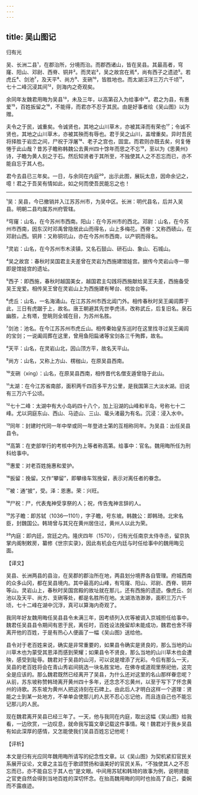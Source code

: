 ```yaml
---
---
---
```

title: 吴山图记
---




归有光

吴、长洲二县¹，在郡治所，分境而治。而郡西诸山，皆在吴县。其最高者，穹窿、阳山、邓尉、西脊、铜井²。而灵岩³，吴之故宫在焉⁴，尚有西子之遗迹⁵。若虎丘⁶、剑池⁷，及天平⁸、尚方⁹、支硎¹⁰，皆胜地也。而太湖汪洋三万六千顷¹¹，七十二峰沉浸其间¹²，则海内之奇观矣。

余同年友魏君用晦为吴县¹³，未及三年，以高第召入为给事中¹⁴。君之为县，有惠爱¹⁵，百姓扳留之¹⁶，不能得，而君亦不忍于其民。由是好事者绘《吴山图》以为赠。

夫令之于民，诚重矣。令诚贤也，其地之山川草木，亦被其泽而有荣也¹⁷；令诚不贤也，其地之山川草木，亦被其殃而有辱也。君于吴之山川，盖增重矣。异时吾民将择胜于岩峦之间，尸祝于浮屠¹⁸、老子之宫也，固宜。而君则亦既去矣，何复惓惓于此山哉？昔苏子瞻称韩魏公去黄州四十馀年而思之不忘¹⁹，至以为《思黄州》诗，子瞻为黄人刻之于石。然后知贤者于其所至，不独使其人之不忍忘而已，亦不能自忘于其人也。

君今去县已三年矣。一日，与余同在内庭²⁰，出示此图，展玩太息，因命余记之，噫！君之于吾吴有情如此，如之何而使吾民能忘之也！



***



¹吴：吴县，今已撤销并入江苏苏州市，为吴中区。长洲：明代县名，后并入吴县。明朝二县均属苏州府管辖。

²穹窿：山名，在今苏州市西南。阳山：在今苏州市的西北。邓尉：山名，在今苏州市西南，因东汉时邓禹曾隐居此山而得名，山上多梅花。西脊：又称西碛山，在邓尉山西。铜井：又称铜坑山，亦在今苏州市西南，以产铜而得名。

³灵岩：山名，在今苏州市木渎镇，又名石鼓山、研石山、象山、石城山。

⁴吴之故宫：春秋时吴国君主夫差曾在灵岩为西施建馆娃宫。据传今灵岩山寺一带即是馆娃宫的遗址。

⁵西子：即西施，春秋时越国美女，越国君主勾践将西施献给吴王夫差，西施备受吴王宠爱。相传吴王曾在灵岩山上为西施建有琴台、梳妆台等。

⁶虎丘：山名，一名海涌山。在江苏苏州市西北阊门外。相传春秋时吴王阖闾葬于此，三日有虎踞于上，故名。唐王朝避其先世李虎讳，改称武丘，后复旧名。泉石幽胜，上有塔，登眺则全城在目，为苏州名胜。

⁷剑池：池名。在今江苏苏州市虎丘山。相传秦始皇东巡时在这里找寻过吴王阖闾的宝剑；一说阖闾葬在这里，曾用鱼阳扁诸等宝剑各三千殉葬，故名。

⁸天平：山名，在灵岩山北，因山顶方平，故名天平山。

⁹尚方：山名，又称上方山、楞枷山，在原吴县西南。

¹⁰支硎（xíng）：山名，在原吴县西南，相传晋代名僧支遁曾隐于此山。

¹¹太湖：在今江苏省南部，面积两千四百多平方公里，是我国第三大淡水湖。旧说有三万六千公顷。

¹²七十二峰：太湖中有大小岛屿四十八个，加上沿湖的山峰和半岛，号称七十二峰。尤以洞庭东山、西山、马迹山、三山、鼋头渚最为有名。沉浸：浸入水中。

¹³同年：封建时代同一年中举或同一年登进士第的互相称同年。为吴县：出任吴县县令。

¹⁴高第：在吏部举行的考核中列为上等者称高第。给事中：官名。魏用晦所任为刑科给事中。

¹⁵惠爱：对老百姓施惠和爱护。

¹⁶扳留：挽留。又作“攀留”，即攀缘车驾挽留，表示对离任者的眷念。

¹⁷被：通“披”，受。泽：恩惠。荣：兴旺。

¹⁸尸祝：尸，代表鬼神受享祭的人；祝，传告鬼神言辞的人。

¹⁹苏子瞻：即苏轼（1036—1101），字子瞻，号东坡。韩魏公：即韩琦。北宋名臣，封魏国公。韩琦曾与其兄在黄州居住过，黄州人以此为荣。

²⁰内庭：即内廷，宫廷之内。隆庆四年（1570），归有光任南京太侍寺丞，留京执掌内阁制敕房，纂修《世宗实录》，因此有机会在内廷与时任给事中的魏用晦见面。

【译文】

吴县、长洲两县的县治，在吴郡的郡治所在地，两县划分境界各自管理。府城西南的众多山冈，都在吴县境内。其中最高的山峰，有穹窿、阳山、邓尉、西脊、铜井等山。灵岩山上，春秋时吴国宫殿的故址就在那儿，还有西施的遗迹。像虎丘、剑池以及天平、尚方、支硎等处，都是名胜所在地。太湖浩浩渺渺，面积三万六千顷，七十二峰在湖中沉浮，真可以算海内奇观了。

我同年好友魏用晦任吴县县令未满三年，因考绩列入优等被调入京城担任给事中。魏君任吴县县令期间有恩于民，离任时，百姓设法挽留却未能成功，魏君也舍不得离开他的百姓，于是有热心人便画了一幅《吴山图》送给他。

县令对于老百姓来说，确实是非常重要的，如果县令确实是贤良的，那么当地的山川草木也为蒙受其恩泽而感到荣耀；如果县令不贤良，那么当地的山川草木也会遭殃，感受到耻辱。魏君对于吴县的山河，可以说是增添了光彩。今后有那么一天，吴县的老百姓将会在青山秀岩间挑选一块名胜宝地，在佛寺或道观里祭祀他，这完全是应该的。那么魏君既然已经离开了吴县，为什么还对这里的名山那样眷恋呢？从前，苏东坡称赞韩琦离开黄州四十多年，还念念不忘黄州，以至于写下了怀念黄州的诗歌。苏东坡为黄州人把这诗刻在石碑上。由此后人才明白这样一个道理：贤能之士到某一处地方，不单单会使那儿的人民不忍心忘记他，而且连自己也不能忘记那儿的人民。

现在魏君离开吴县已经三年了。一天，他与我同在内庭，取出这幅《吴山图》给我看，一边欣赏，一边叹息，就命我写篇文章记载这件事情。唉！魏君对于我乡吴县有如此深厚的感情，又怎能使我们吴县百姓忘记他呢！

【评析】

本文是归有光应同年魏用晦所请写的纪念性文章。以《吴山图》为契机紧扣官民关系展开议论，文章之主旨在于歌颂赞扬和谐美好的官民关系，“不独使其人之不忍忘而已，亦不能自忘于其人也”是文眼。中间用苏轼和韩琦的故事为例，说明贤能之官吏自然会得到当地百姓的深切怀念。在抬高魏用晦的同时也抬高了自己，委婉而不露痕迹。